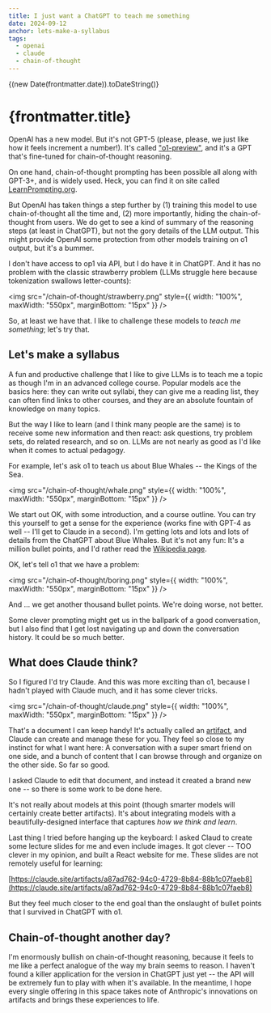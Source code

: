 ```yaml
---
title: I just want a ChatGPT to teach me something
date: 2024-09-12
anchor: lets-make-a-syllabus
tags:
  - openai
  - claude
  - chain-of-thought
---
```



{(new Date(frontmatter.date)).toDateString()}

# {frontmatter.title}

OpenAI has a new model. But it's not GPT-5 (please, please, we just like how it
feels increment a number!). It's called
["o1-preview"](https://openai.com/index/introducing-openai-o1-preview/), and
it's a GPT that's fine-tuned for chain-of-thought reasoning.

On one hand, chain-of-thought prompting has been possible all along with GPT-3+,
and is widely used. Heck, you can find it on site called
[LearnPrompting.org](https://learnprompting.org/docs/intermediate/chain_of_thought).

But OpenAI has taken things a step further by (1) training this model to use
chain-of-thought all the time and, (2) more importantly, hiding the
chain-of-thought from users. We do get to see a kind of summary of the reasoning
steps (at least in ChatGPT), but not the gory details of the LLM output. This
might provide OpenAI some protection from other models training on o1 output,
but it's a bummer.

I don't have access to op1 via API, but I do have it in ChatGPT. And it has no
problem with the classic strawberry problem (LLMs struggle here because
tokenization swallows letter-counts):

<img src="/chain-of-thought/strawberry.png" style={{ width: "100%", maxWidth:
"550px", marginBottom: "15px" }} />

So, at least we have that. I like to challenge these models to _teach me
something_; let's try that.

## Let's make a syllabus

A fun and productive challenge that I like to give LLMs is to teach me a topic
as though I'm in an advanced college course. Popular models ace the basics here:
they can write out syllabi, they can give me a reading list, they can often find
links to other courses, and they are an absolute fountain of knowledge on many
topics.

But the way I like to learn (and I think many people are the same) is to receive
some new information and then react: ask questions, try problem sets, do related
research, and so on. LLMs are not nearly as good as I'd like when it comes to
actual pedagogy.

For example, let's ask o1 to teach us about Blue Whales -- the Kings of the Sea.

<img src="/chain-of-thought/whale.png" style={{ width: "100%", maxWidth:
"550px", marginBottom: "15px" }} />

We start out OK, with some introduction, and a course outline. You can try this
yourself to get a sense for the experience (works fine with GPT-4 as well --
I'll get to Claude in a second). I'm getting lots and lots and lots of details
from the ChatGPT about Blue Whales. But it's not any fun: It's a million bullet
points, and I'd rather read the [Wikipedia
page](https://en.wikipedia.org/wiki/Blue_whale).

OK, let's tell o1 that we have a problem:

<img src="/chain-of-thought/boring.png" style={{ width: "100%", maxWidth:
"550px", marginBottom: "15px" }} />

And ... we get another thousand bullet points. We're doing worse, not better.

Some clever prompting might get us in the ballpark of a good conversation, but I
also find that I get lost navigating up and down the conversation history. It
could be so much better.

## What does Claude think?

So I figured I'd try Claude. And this was more exciting than o1, because I
hadn't played with Claude much, and it has some clever tricks.

<img src="/chain-of-thought/claude.png" style={{ width: "100%", maxWidth:
"550px", marginBottom: "15px" }} />

That's a document I can keep handy! It's actually called an
[artifact](https://support.anthropic.com/en/articles/9487310-what-are-artifacts-and-how-do-i-use-them),
and Claude can create and manage these for you. They feel so close to my
instinct for what I want here: A conversation with a super smart friend on one
side, and a bunch of content that I can browse through and organize on the other
side. So far so good.

I asked Claude to edit that document, and instead it created a brand new one --
so there is some work to be done here.

It's not really about models at this point (though smarter models will certainly
create better artifacts). It's about integrating models with a
beautifully-designed interface that captures _how we think and learn_.

Last thing I tried before hanging up the keyboard: I asked Claud to create some
lecture slides for me and even include images. It got clever -- TOO clever in my
opinion, and built a React website for me. These slides are not remotely useful
for learning:

[https://claude.site/artifacts/a87ad762-94c0-4729-8b84-88b1c07faeb8](https://claude.site/artifacts/a87ad762-94c0-4729-8b84-88b1c07faeb8)

But they feel much closer to the end goal than the onslaught of bullet points
that I survived in ChatGPT with o1.

## Chain-of-thought another day?

I'm enormously bullish on chain-of-thought reasoning, because it feels to me
like a perfect analogue of the way my brain seems to reason. I haven't found a
killer application for the version in ChatGPT just yet -- the API will be
extremely fun to play with when it's available. In the meantime, I hope every
single offering in this space takes note of Anthropic's innovations on artifacts
and brings these experiences to life.

<Tags tags={frontmatter.tags} label />
